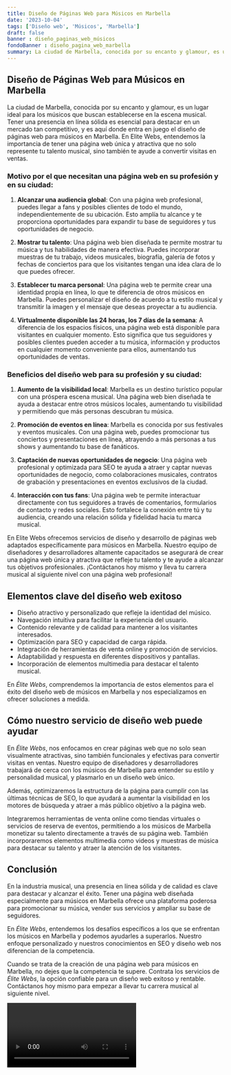 ```yaml
---
title: Diseño de Páginas Web para Músicos en Marbella
date: '2023-10-04'
tags: ['Diseño web', 'Músicos', 'Marbella']
draft: false
banner : diseño_paginas_web_músicos
fondoBanner : diseño_pagina_web_marbella
summary: La ciudad de Marbella, conocida por su encanto y glamour, es un lugar ideal para los músicos que buscan establecerse en la escena musical. Tener una presencia en línea sólida es esencial para destacar en un mercado tan competitivo, y es aquí donde entra en juego el diseño de páginas web para músicos en Marbella. En Elite Webs, entendemos la importancia de tener una página web única y atractiva que no solo represente tu talento musical, sino también te ayude a convertir visitas en ventas.
---
```


## Diseño de Páginas Web para Músicos en Marbella

La ciudad de Marbella, conocida por su encanto y glamour, es un lugar ideal para los músicos que buscan establecerse en la escena musical. Tener una presencia en línea sólida es esencial para destacar en un mercado tan competitivo, y es aquí donde entra en juego el diseño de páginas web para músicos en Marbella. En Elite Webs, entendemos la importancia de tener una página web única y atractiva que no solo represente tu talento musical, sino también te ayude a convertir visitas en ventas.

### Motivo por el que necesitan una página web en su profesión y en su ciudad:

1. **Alcanzar una audiencia global**: Con una página web profesional, puedes llegar a fans y posibles clientes de todo el mundo, independientemente de su ubicación. Esto amplía tu alcance y te proporciona oportunidades para expandir tu base de seguidores y tus oportunidades de negocio.

2. **Mostrar tu talento**: Una página web bien diseñada te permite mostrar tu música y tus habilidades de manera efectiva. Puedes incorporar muestras de tu trabajo, videos musicales, biografía, galería de fotos y fechas de conciertos para que los visitantes tengan una idea clara de lo que puedes ofrecer.

3. **Establecer tu marca personal**: Una página web te permite crear una identidad propia en línea, lo que te diferencia de otros músicos en Marbella. Puedes personalizar el diseño de acuerdo a tu estilo musical y transmitir la imagen y el mensaje que deseas proyectar a tu audiencia.

4. **Virtualmente disponible las 24 horas, los 7 días de la semana**: A diferencia de los espacios físicos, una página web está disponible para visitantes en cualquier momento. Esto significa que tus seguidores y posibles clientes pueden acceder a tu música, información y productos en cualquier momento conveniente para ellos, aumentando tus oportunidades de ventas.

### Beneficios del diseño web para su profesión y su ciudad:

1. **Aumento de la visibilidad local**: Marbella es un destino turístico popular con una próspera escena musical. Una página web bien diseñada te ayuda a destacar entre otros músicos locales, aumentando tu visibilidad y permitiendo que más personas descubran tu música.

2. **Promoción de eventos en línea**: Marbella es conocida por sus festivales y eventos musicales. Con una página web, puedes promocionar tus conciertos y presentaciones en línea, atrayendo a más personas a tus shows y aumentando tu base de fanáticos.

3. **Captación de nuevas oportunidades de negocio**: Una página web profesional y optimizada para SEO te ayuda a atraer y captar nuevas oportunidades de negocio, como colaboraciones musicales, contratos de grabación y presentaciones en eventos exclusivos de la ciudad.

4. **Interacción con tus fans**: Una página web te permite interactuar directamente con tus seguidores a través de comentarios, formularios de contacto y redes sociales. Esto fortalece la conexión entre tú y tu audiencia, creando una relación sólida y fidelidad hacia tu marca musical.

En Elite Webs ofrecemos servicios de diseño y desarrollo de páginas web adaptados específicamente para músicos en Marbella. Nuestro equipo de diseñadores y desarrolladores altamente capacitados se asegurará de crear una página web única y atractiva que refleje tu talento y te ayude a alcanzar tus objetivos profesionales. ¡Contáctanos hoy mismo y lleva tu carrera musical al siguiente nivel con una página web profesional!

<GifSeo />

<Cta />

## Elementos clave del diseño web exitoso

- Diseño atractivo y personalizado que refleje la identidad del músico.
- Navegación intuitiva para facilitar la experiencia del usuario.
- Contenido relevante y de calidad para mantener a los visitantes interesados.
- Optimización para SEO y capacidad de carga rápida.
- Integración de herramientas de venta online y promoción de servicios.
- Adaptabilidad y respuesta en diferentes dispositivos y pantallas.
- Incorporación de elementos multimedia para destacar el talento musical.

En *Élite Webs*, comprendemos la importancia de estos elementos para el éxito del diseño web de músicos en Marbella y nos especializamos en ofrecer soluciones a medida.

## Cómo nuestro servicio de diseño web puede ayudar

En *Élite Webs*, nos enfocamos en crear páginas web que no solo sean visualmente atractivas, sino también funcionales y efectivas para convertir visitas en ventas. Nuestro equipo de diseñadores y desarrolladores trabajará de cerca con los músicos de Marbella para entender su estilo y personalidad musical, y plasmarlo en un diseño web único. 

Además, optimizaremos la estructura de la página para cumplir con las últimas técnicas de SEO, lo que ayudará a aumentar la visibilidad en los motores de búsqueda y atraer a más público objetivo a la página web.

Integraremos herramientas de venta online como tiendas virtuales o servicios de reserva de eventos, permitiendo a los músicos de Marbella monetizar su talento directamente a través de su página web. También incorporaremos elementos multimedia como videos y muestras de música para destacar su talento y atraer la atención de los visitantes.

## Conclusión

En la industria musical, una presencia en línea sólida y de calidad es clave para destacar y alcanzar el éxito. Tener una página web diseñada especialmente para músicos en Marbella ofrece una plataforma poderosa para promocionar su música, vender sus servicios y ampliar su base de seguidores.

En *Élite Webs*, entendemos los desafíos específicos a los que se enfrentan los músicos en Marbella y podemos ayudarles a superarlos. Nuestro enfoque personalizado y nuestros conocimientos en SEO y diseño web nos diferencian de la competencia.

Cuando se trata de la creación de una página web para músicos en Marbella, no dejes que la competencia te supere. Contrata los servicios de *Élite Webs*, la opción confiable para un diseño web exitoso y rentable. Contáctanos hoy mismo para empezar a llevar tu carrera musical al siguiente nivel.

<Video />

<CtaBot job='Músicos' city='Marbella'/>

<Gmaps query='Marbella+españa+maps' />